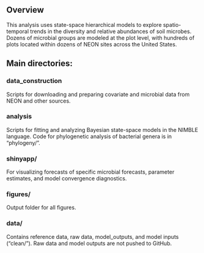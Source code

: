 
## Overview

This analysis uses state-space hierarchical models to explore spatio-temporal trends in the diversity and relative abundances of soil microbes. Dozens of microbial groups are modeled at the plot level, with hundreds of plots located within dozens of NEON sites across the United States. 

## Main directories:


### data_construction
Scripts for downloading and preparing covariate and microbial data from NEON and other sources.

### analysis
Scripts for fitting and analyzing Bayesian state-space models in the NIMBLE language. Code for phylogenetic analysis of bacterial genera is in "phylogeny/".

### shinyapp/ 
For visualizing forecasts of specific microbial forecasts, parameter estimates, and model convergence diagnostics.

### figures/
Output folder for all figures.

### data/ 
Contains reference data, raw data, model_outputs, and model inputs ("clean/"). Raw data and model outputs are not pushed to GitHub.